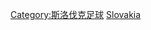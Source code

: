 {{Commonscat|Association football clubs of Slovakia}}

[[Category:斯洛伐克足球|Category:斯洛伐克足球]]
[[Category:各國足球會|Slovakia]]